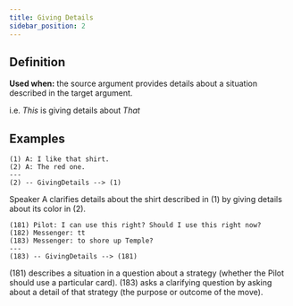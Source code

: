```yaml
---
title: Giving Details
sidebar_position: 2
---
```


## Definition

**Used when:** the source argument provides details about a situation described in the target argument.

i.e. *This* is giving details about *That*

## Examples

```
(1) A: I like that shirt.
(2) A: The red one.
---
(2) -- GivingDetails --> (1)
```
Speaker A clarifies details about the shirt described in (1) by giving details about its color in (2).

```
(181) Pilot: I can use this right? Should I use this right now?
(182) Messenger: tt
(183) Messenger: to shore up Temple?
---
(183) -- GivingDetails --> (181)
```
(181) describes a situation in a question about a strategy (whether the Pilot should use a particular card).
(183) asks a clarifying question by asking about a detail of that strategy (the purpose or outcome of the move).